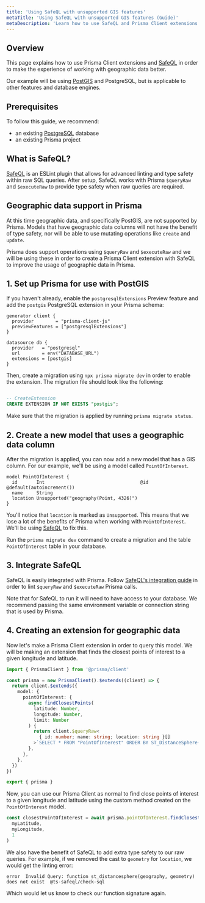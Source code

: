 ```yaml
---
title: 'Using SafeQL with unsupported GIS features'
metaTitle: 'Using SafeQL with unsupported GIS features (Guide)'
metaDescription: 'Learn how to use SafeQL and Prisma Client extensions to work around features not natively supported by Prisma.'
---
```


## Overview

This page explains how to use Prisma Client extensions and [SafeQL](https://safeql.dev) in order to make the experience of working with geographic data better.

Our example will be using [PostGIS](https://postgis.net/) and PostgreSQL, but is applicable to other features and database engines.

## Prerequisites

To follow this guide, we recommend:

- an existing [PostgreSQL](https://www.postgresql.org/) database
- an existing Prisma project

## What is SafeQL?

[SafeQL](https://safeql.dev/) is an ESLint plugin that allows for advanced linting and type safety within raw SQL queries. After setup, SafeQL works with Prisma `$queryRaw` and `$executeRaw` to provide type safety when raw queries are required.

## Geographic data support in Prisma

At this time geographic data, and specifically PostGIS, are not supported by Prisma. Models that have geographic data columns will not have the benefit of type safety, nor will be able to use mutating operations like `create` and `update`.

Prisma does support operations using `$queryRaw` and `$executeRaw` and we will be using these in order to create a Prisma Client extension with SafeQL to improve the usage of geographic data in Prisma.

## 1. Set up Prisma for use with PostGIS

If you haven't already, enable the `postgresqlExtensions` Preview feature and add the `postgis` PostgreSQL extension in your Prisma schema:

```prisma highlight=3,8;add
generator client {
  provider        = "prisma-client-js"
  previewFeatures = ["postgresqlExtensions"]
}

datasource db {
  provider   = "postgresql"
  url        = env("DATABASE_URL")
  extensions = [postgis]
}
```

Then, create a migration using `npx prisma migrate dev` in order to enable the extension. The migration file should look like the following:

```sql

-- CreateExtension
CREATE EXTENSION IF NOT EXISTS "postgis";

```

Make sure that the migration is applied by running `prisma migrate status`.

## 2. Create a new model that uses a geographic data column

After the migration is applied, you can now add a new model that has a GIS column. For our example, we'll be using a model called `PointOfInterest`.

```prisma
model PointOfInterest {
  id       Int                                   @id @default(autoincrement())
  name     String
  location Unsupported("geography(Point, 4326)")
}
```

You'll notice that `location` is marked as `Unsupported`. This means that we lose a lot of the benefits of Prisma when working with `PointOfInterest`. We'll be using [SafeQL](https://safeql.dev/) to fix this.

Run the `prisma migrate dev` command to create a migration and the table `PointOfInterest` table in your database.

## 3. Integrate SafeQL

SafeQL is easily integrated with Prisma. Follow [SafeQL's integration guide](https://safeql.dev/compatibility/prisma.html) in order to lint `$queryRaw` and `$executeRaw` Prisma calls.

<Admonition>

Note that for SafeQL to run it will need to have access to your database. We recommend passing the same environment variable or connection string that is used by Prisma.

</Admonition>

## 4. Creating an extension for geographic data

Now let's make a Prisma Client extension in order to query this model. We will be making an extension that finds the closest points of interest to a given longitude and latitude.

```ts file=lib/prisma.ts
import { PrismaClient } from '@prisma/client'

const prisma = new PrismaClient().$extends((client) => {
  return client.$extends({
    model: {
      pointOfInterest: {
        async findClosestPoints(
          latitude: Number,
          longitude: Number,
          limit: Number
        ) {
          return client.$queryRaw<
            { id: number; name: string; location: string }[]
          >`SELECT * FROM "PointOfInterest" ORDER BY ST_DistanceSphere(location::geometry, ST_MakePoint(${longitude}, ${latitude})) LIMIT ${limit}`
        },
      },
    },
  })
})

export { prisma }
```

Now, you can use our Prisma Client as normal to find close points of interest to a given longitude and latitude using the custom method created on the `PointOfInterest` model.

```ts file=app.ts
const closestPointOfInterest = await prisma.pointOfInterest.findClosestPoints(
  myLatitude,
  myLongitude,
  1
)
```

We also have the benefit of SafeQL to add extra type safety to our raw queries. For example, if we removed the cast to `geometry` for `location`, we would get the linting error:

```terminal
error  Invalid Query: function st_distancesphere(geography, geometry) does not exist  @ts-safeql/check-sql
```

Which would let us know to check our function signature again.
